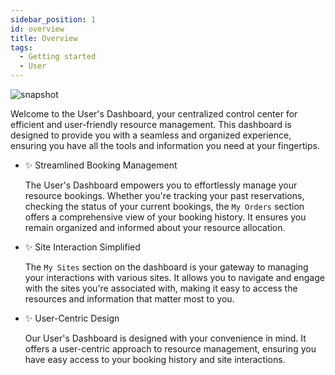 ---
sidebar_position: 1
id: overview
title: Overview
tags:
  - Getting started
  - User
---



<BrowserWindow url={url}>

![snapshot](../../assets/user/dashboard.png)

</BrowserWindow>

Welcome to the User's Dashboard, your centralized control center for efficient and user-friendly resource management. This dashboard is designed to provide you with a seamless and organized experience, ensuring you have all the tools and information you need at your fingertips.

- ✨ Streamlined Booking Management

  The User's Dashboard empowers you to effortlessly manage your resource bookings. Whether you're tracking your past reservations, checking the status of your current bookings, the `My Orders` section offers a comprehensive view of your booking history. It ensures you remain organized and informed about your resource allocation.

- ✨ Site Interaction Simplified

  The `My Sites` section on the dashboard is your gateway to managing your interactions with various sites. It allows you to navigate and engage with the sites you're associated with, making it easy to access the resources and information that matter most to you.

- ✨ User-Centric Design

  Our User's Dashboard is designed with your convenience in mind. It offers a user-centric approach to resource management, ensuring you have easy access to your booking history and site interactions.
